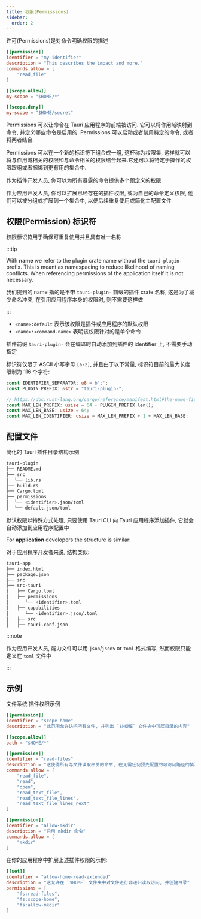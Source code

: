 ```yaml
---
title: 权限(Permissions)
sidebar:
  order: 2
---
```


许可(Permissions)是对命令明确权限的描述

```toml
[[permission]]
identifier = "my-identifier"
description = "This describes the impact and more."
commands.allow = [
    "read_file"
]

[[scope.allow]]
my-scope = "$HOME/*"

[[scope.deny]]
my-scope = "$HOME/secret"
```

Permissions 可以让命令在 Tauri 应用程序的前端被访问. 它可以将作用域映射到命令, 并定义哪些命令是启用的.
Permissions 可以启动或者禁用特定的命令, 或者将两者结合.

Permissions 可以在一个新的标识符下组合成一组, 这杯称为权限集, 这样就可以将与作用域相关的权限和与命令相关的权限结合起来.它还可以将特定于操作的权限跟组或者捆绑到更有用的集合中.

作为插件开发人员, 你可以为所有暴露的命令提供多个预定义的权限

作为应用开发人员, 你可以扩展已经存在的插件权限, 或为自己的命令定义权限, 他们可以被分组或扩展到一个集合中, 以便后续重复使用或简化主配置文件

## 权限(Permission) 标识符

权限标识符用于确保可重复使用并且具有唯一名称

:::tip

With **name** we refer to the plugin crate name without the `tauri-plugin-` prefix.
This is meant as namespacing to reduce likelihood of naming conflicts.
When referencing permissions of the application itself it is not necessary.

我们提到的 name 指的是不带 `tauri-plugin-` 前缀的插件 crate 名称, 这是为了减少命名冲突, 在引用应用程序本身的权限时, 则不需要这样做

:::

- `<name>:default` 表示该权限是插件或应用程序的默认权限
- `<name>:<command-name>` 表明该权限针对的是单个命令

插件前缀 `tauri-plugin-` 会在编译时自动添加到插件的 identifier 上, 不需要手动指定

标识符仅限于 ASCII 小写字母 `[a-z]`, 并且由于以下常量, 标识符目前的最大长度限制为 116 个字符:

```rust
const IDENTIFIER_SEPARATOR: u8 = b':';
const PLUGIN_PREFIX: &str = "tauri-plugin-";

// https://doc.rust-lang.org/cargo/reference/manifest.html#the-name-field
const MAX_LEN_PREFIX: usize = 64 - PLUGIN_PREFIX.len();
const MAX_LEN_BASE: usize = 64;
const MAX_LEN_IDENTIFIER: usize = MAX_LEN_PREFIX + 1 + MAX_LEN_BASE;
```

## 配置文件

简化的 Tauri 插件目录结构示例

```sh
tauri-plugin
├── README.md
├── src
│  └── lib.rs
├── build.rs
├── Cargo.toml
├── permissions
│  └── <identifier>.json/toml
│  └── default.json/toml
```

默认权限以特殊方式处理, 只要使用 Tauri CLI 向 Tauri 应用程序添加插件, 它就会自动添加到应用程序配置中

For **application** developers the structure is similar:

对于应用程序开发者来说, 结构类似:

```sh
tauri-app
├── index.html
├── package.json
├── src
├── src-tauri
│   ├── Cargo.toml
│   ├── permissions
│      └── <identifier>.toml
|   ├── capabilities
│      └── <identifier>.json/.toml
│   ├── src
│   ├── tauri.conf.json
```

:::note

作为应用开发人员, 能力文件可以用 `json`/`json5` or `toml` 格式编写, 然而权限只能定义在 `toml` 文件中

:::

## 示例

文件系统 插件权限示例

```toml title="plugins/fs/permissions/autogenerated/base-directories/home.toml"
[[permission]]
identifier = "scope-home"
description = "此范围允许访问所有文件, 并列出 `$HOME` 文件夹中顶层目录的内容"

[[scope.allow]]
path = "$HOME/*"
```

```toml title="plugins/fs/permissions/read-files.toml"
[[permission]]
identifier = "read-files"
description = "这使得所有与文件读取相关的命令, 在无需任何预先配置的可访问路径的情况下, 即可执行"
commands.allow = [
    "read_file",
    "read",
    "open",
    "read_text_file",
    "read_text_file_lines",
    "read_text_file_lines_next"
]
```

```toml title="plugins/fs/permissions/autogenerated/commands/mkdir.toml"
[[permission]]
identifier = "allow-mkdir"
description = "启用 mkdir 命令"
commands.allow = [
    "mkdir"
]
```

在你的应用程序中扩展上述插件权限的示例:

```toml title="my-app/src-tauri/permissions/home-read-extends.toml"
[[set]]
identifier = "allow-home-read-extended"
description = "这允许在 `$HOME` 文件夹中对文件进行非递归读取访问, 并创建目录"
permissions = [
    "fs:read-files",
    "fs:scope-home",
    "fs:allow-mkdir"
]
```
